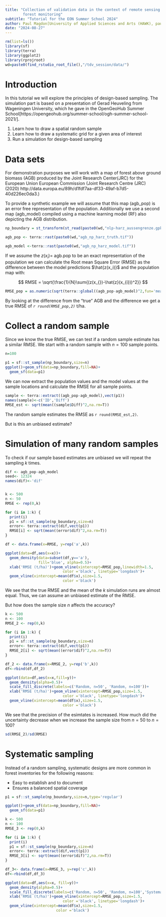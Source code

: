 ```yaml
---
title: "Collection of validation data in the context of remote sensing based 
        forest monitoring"
subtitle: "Tutorial for the EON Summer School 2024"
author: Paul Magdon[University of Applied Sciences and Arts (HAWK), paul.magdon@hawk.de]
date: "2024-08-27"
---
```



```r
rm(list=ls())
library(sf)
library(terra)
library(ggplot2)
library(rprojroot)
wd=paste0(find_rstudio_root_file(),"/tdv_session/data/")

```

# Introduction
In this tutorial we will explore the principles of design-based sampling. The
simulation part is based on a presentation of Gerad Heuveling from Wageningen 
University, which he gave in the OpenGeoHub Summer School[https://opengeohub.org/summer-school/ogh-summer-school-2021/].  

1. Learn how to draw a spatial random sample
2. Learn how to draw a systematic grid for a given area of interest
3. Run a simulation for design-based sampling

# Data sets

For demonstration purposes we will work with a map of forest above ground
biomass (AGB) produced by the Joint Research Center(JRC) for the European Union
European Commission (Joint Research Centre (JRC) (2020) http://data.europa.eu/89h/d1fdf7aa-df33-49af-b7d5-40d226ec0da3.)

To provide a synthetic example we will assume that this map (agb_pop) is an
error free representation of the population. Additionally we use a second map
(agb_model) compiled using a machine learning model (RF) also depicting the AGB 
distribution. 

```r

np_boundary = st_transform(st_read(paste0(wd,"nlp-harz_aussengrenze.gpkg")),25832)

agb_pop <- terra::rast(paste0(wd,"agb_np_harz_truth.tif"))

agb_model <-terra::rast(paste0(wd,"agb_np_harz_model.tif"))

```

If we assume the $z(x_i)=$ agb.pop to be an exact representation of the 
population we can calculate the Root mean Square Error (RMSE) as the difference
between the model predictions $\hat{z(x_i)}$ and the population map with:

$$
RMSE = \sqrt{\frac{1}{N}\sum{(z(x_{})-\hat{z}(x_{i}))^2}}
$$
```r
RMSE_pop = as.numeric(sqrt(terra::global((agb_pop-agb_model)^2,fun='mean',na.rm=TRUE)))
```

By looking at the difference from the "true" AGB and the difference we get a true
RMSE of *`r round(RMSE_pop,2)`* t/ha. 

# Collect a random sample

Since we know the true RMSE, we can test if a random sample estimate has 
a similar RMSE. We start with a random sample with $n=100$ sample points. 

```r
n=100

p1 = sf::st_sample(np_boundary,size=n)
ggplot()+geom_sf(data=np_boundary,fill=NA)+
  geom_sf(data=p1)
```

We can now extract the population values and the model values at the sample
locations and calculate the RMSE for all sample points.

```r
sample <- terra::extract((agb_pop-agb_model),vect(p1))
names(sample)<-c('ID','Diff')
RMSE_est <- sqrt(mean((sample$Diff)^2,na.rm=T))
```

The random sample estimates the RMSE as `r round(RMSE_est,2)`. 

But is this an unbiased estimate?

# Simulation of many random samples

To check if our sample based estimates are unbiased we will repeat the sampling
$k$ times. 

```r
dif <- agb_pop-agb_model
seed<- 12324
names(dif)<-'dif'


k <- 500
n <- 50
RMSE <- rep(0,k) 

for (i in 1:k) {
  print(i)
  p1 = sf::st_sample(np_boundary,size=n)
  error<- terra::extract(dif,vect(p1))
  RMSE[i] <- sqrt(mean((error$dif)^2,na.rm=T))
}

df <- data.frame(x=RMSE, y=rep('a',k))

ggplot(data=df,aes(x=x))+
  geom_density(data=subset(df,y=='a'),
               fill='blue', alpha=0.5)+
  xlab('RMSE (t/ha)')+geom_vline(xintercept=RMSE_pop,linewidth=1.5,
                          color ='black', linetype='longdash')+
  geom_vline(xintercept=mean(df$x),size=1.5,
                          color ='black')

```
We see that the true RMSE and the mean of the $k$ simulation runs are almost equal.
Thus, we can assume an unbiased estimate of the RMSE.

But how does the sample size $n$ affects the accuracy?

```r
k <- 500
n <- 100
RMSE_2 <- rep(0,k) 

for (i in 1:k) {
  print(i)
  p1 = sf::st_sample(np_boundary,size=n)
  error<- terra::extract(dif,vect(p1))
  RMSE_2[i] <- sqrt(mean((error$dif)^2,na.rm=T))
}

df_2 <- data.frame(x=RMSE_2, y=rep('b',k))
df<-rbind(df,df_2)

ggplot(data=df,aes(x=x,fill=y))+
  geom_density(alpha=0.5)+
  scale_fill_discrete(labels=c('Random, n=50', 'Random, n=100'))+
  xlab('RMSE (t/ha)')+geom_vline(xintercept=RMSE_pop,size=1.5,
                          color ='black', linetype='longdash')+
  geom_vline(xintercept=mean(df$x),size=1.5,
                          color ='black')

```

We see that the precision of the esimtates is increased. How much did the
uncertainty decrease when we increase the sample size from $n=50$ 
to $n=100$?

```r
sd(RMSE_2)/sd(RMSE)
```


# Systematic sampling

Instead of a random sampling, systematic designs are more common in forest 
inventories for the following reasons:

* Easy to establish and to document
* Ensures a balanced spatial coverage

```r
p1 = sf::st_sample(np_boundary,size=n,type='regular')

ggplot()+geom_sf(data=np_boundary,fill=NA)+
  geom_sf(data=p1)
```



```r
k <- 500
n <- 100
RMSE_3 <- rep(0,k) 

for (i in 1:k) {
  print(i)
  p1 = sf::st_sample(np_boundary,size=n)
  error<- terra::extract(dif,vect(p1))
  RMSE_3[i] <- sqrt(mean((error$dif)^2,na.rm=T))
}

df_3<- data.frame(x=RMSE_3, y=rep('c',k))
df<-rbind(df,df_3)

ggplot(data=df,aes(x=x, fill=y))+
  geom_density(alpha=0.5)+
  scale_fill_discrete(labels=c('Random, n=50', 'Random, n=100','Systematic, n=100'))+
  xlab('RMSE (t/ha)')+geom_vline(xintercept=RMSE_pop,size=1.5,
                          color ='black', linetype='longdash')+
  geom_vline(xintercept=mean(df$x),size=1.5,
                       color ='black')

```
